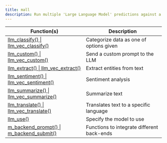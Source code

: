 ```yaml
---
title: mall
description: Run multiple 'Large Language Model' predictions against a table, or vectors
---
```

Function(s) | Description
|---|---|
|[llm_classify() \| llm_vec_classify()](reference/llm_classify.html)|Categorize data as one of options given|
|[llm_custom() \| llm_vec_custom()](reference/llm_custom.html)|Send a custom prompt to the LLM|
|[llm_extract() \| llm_vec_extract()](reference/llm_extract.html)|Extract entities from text|
|[llm_sentiment() \| llm_vec_sentiment()](reference/llm_sentiment.html)|Sentiment analysis|
|[llm_summarize() \| llm_vec_summarize()](reference/llm_summarize.html)|Summarize text|
|[llm_translate() \| llm_vec_translate()](reference/llm_translate.html)|Translates text to a specific language|
|[llm_use()](reference/llm_use.html)|Specify the model to use|
|[m_backend_prompt() \| m_backend_submit()](reference/m_backend_submit.html)|Functions to integrate different back-ends|
